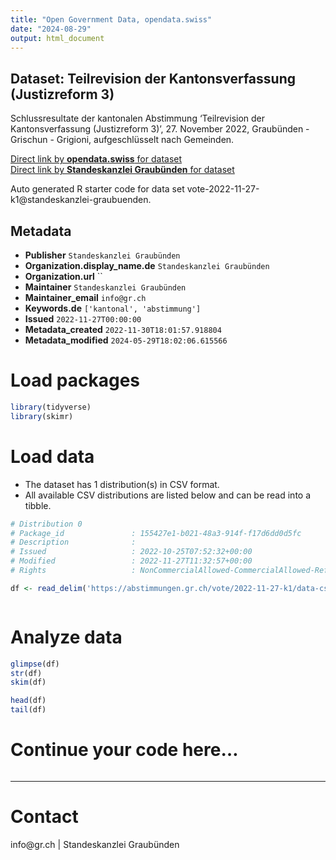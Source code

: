 ```yaml
---
title: "Open Government Data, opendata.swiss"
date: "2024-08-29"
output: html_document
---
```


## Dataset: Teilrevision der Kantonsverfassung (Justizreform 3)

Schlussresultate der kantonalen Abstimmung 'Teilrevision der Kantonsverfassung (Justizreform 3)', 27. November 2022, Graubünden - Grischun - Grigioni, aufgeschlüsselt nach Gemeinden.

[Direct link by **opendata.swiss** for dataset](https://opendata.swiss/de/dataset/teilrevision-der-kantonsverfassung-justizreform-3)<br>
[Direct link by **Standeskanzlei Graubünden** for dataset](https://abstimmungen.gr.ch/vote/2022-11-27-k1/data)

Auto generated R starter code for data set vote-2022-11-27-k1@standeskanzlei-graubuenden.

## Metadata

- **Publisher** `Standeskanzlei Graubünden`
- **Organization.display_name.de** `Standeskanzlei Graubünden`
- **Organization.url** ``
- **Maintainer** `Standeskanzlei Graubünden`
- **Maintainer_email** `info@gr.ch`
- **Keywords.de** `['kantonal', 'abstimmung']`
- **Issued** `2022-11-27T00:00:00`
- **Metadata_created** `2022-11-30T18:01:57.918804`
- **Metadata_modified** `2024-05-29T18:02:06.615566`


# Load packages

```r

library(tidyverse)
library(skimr)

```

# Load data

-   The dataset has 1 distribution(s) in CSV format.
-   All available CSV distributions are listed below and can be read into a tibble.

```r

# Distribution 0
# Package_id               : 155427e1-b021-48a3-914f-f17d6dd0d5fc
# Description              : 
# Issued                   : 2022-10-25T07:52:32+00:00
# Modified                 : 2022-11-27T11:32:57+00:00
# Rights                   : NonCommercialAllowed-CommercialAllowed-ReferenceRequired

df <- read_delim('https://abstimmungen.gr.ch/vote/2022-11-27-k1/data-csv')



```

# Analyze data

```r

glimpse(df)
str(df)
skim(df)

head(df)
tail(df)

```

# Continue your code here...

```r

```

------------------------------------------------------------------------

# Contact

info@gr.ch | Standeskanzlei Graubünden
